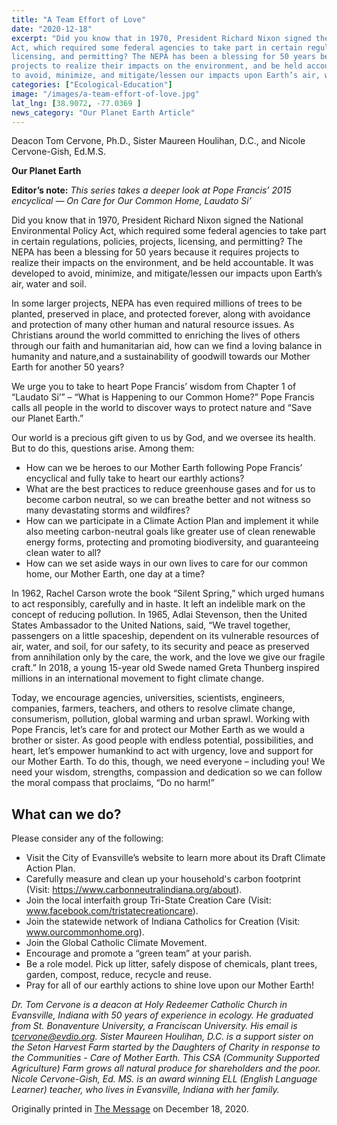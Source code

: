 ```yaml
---
title: "A Team Effort of Love"
date: "2020-12-18"
excerpt: "Did you know that in 1970, President Richard Nixon signed the National Environmental Policy
Act, which required some federal agencies to take part in certain regulations, policies, projects,
licensing, and permitting? The NEPA has been a blessing for 50 years because it requires
projects to realize their impacts on the environment, and be held accountable. It was developed
to avoid, minimize, and mitigate/lessen our impacts upon Earth’s air, water and soil."
categories: ["Ecological-Education"]
image: "/images/a-team-effort-of-love.jpg"
lat_lng: [38.9072, -77.0369 ]
news_category: "Our Planet Earth Article"
---
```


Deacon Tom Cervone, Ph.D., Sister Maureen Houlihan, D.C., and Nicole Cervone-Gish, Ed.M.S.

**Our Planet Earth**

**Editor’s note:** _This series takes a deeper look at Pope Francis’ 2015 encyclical ― On Care for
Our Common Home, Laudato Si’_

Did you know that in 1970, President Richard Nixon signed the National Environmental Policy
Act, which required some federal agencies to take part in certain regulations, policies, projects,
licensing, and permitting? The NEPA has been a blessing for 50 years because it requires
projects to realize their impacts on the environment, and be held accountable. It was developed
to avoid, minimize, and mitigate/lessen our impacts upon Earth’s air, water and soil.

In some larger projects, NEPA has even required millions of trees to be planted, preserved in
place, and protected forever, along with avoidance and protection of many other human and
natural resource issues. As Christians around the world committed to enriching the lives of
others through our faith and humanitarian aid, how can we find a loving balance in humanity and
nature,and a sustainability of goodwill towards our Mother Earth for another 50 years?

We urge you to take to heart Pope Francis’ wisdom from Chapter 1 of “Laudato Si’” – “What is
Happening to our Common Home?” Pope Francis calls all people in the world to discover ways
to protect nature and “Save our Planet Earth.”

Our world is a precious gift given to us by God, and we oversee its health. But to do this,
questions arise. Among them:

- How can we be heroes to our Mother Earth following Pope Francis’ encyclical and fully
  take to heart our earthly actions?
- What are the best practices to reduce greenhouse gases and for us to become carbon
  neutral, so we can breathe better and not witness so many devastating storms and
  wildfires?
- How can we participate in a Climate Action Plan and implement it while also meeting
  carbon-neutral goals like greater use of clean renewable energy forms, protecting and
  promoting biodiversity, and guaranteeing clean water to all?
- How can we set aside ways in our own lives to care for our common home, our Mother
  Earth, one day at a time?

In 1962, Rachel Carson wrote the book “Silent Spring,” which urged humans to act responsibly,
carefully and in haste. It left an indelible mark on the concept of reducing pollution. In 1965,
Adlai Stevenson, then the United States Ambassador to the United Nations, said, “We travel
together, passengers on a little spaceship, dependent on its vulnerable resources of air, water, and
soil, for our safety, to its security and peace as preserved from annihilation only by the care, the
work, and the love we give our fragile craft.” In 2018, a young 15-year old Swede named Greta
Thunberg inspired millions in an international movement to fight climate change.

Today, we encourage agencies, universities, scientists, engineers, companies, farmers, teachers,
and others to resolve climate change, consumerism, pollution, global warming and urban sprawl.
Working with Pope Francis, let’s care for and protect our Mother Earth as we would a brother or
sister. As good people with endless potential, possibilities, and heart, let’s empower humankind
to act with urgency, love and support for our Mother Earth. To do this, though, we need
everyone – including you! We need your wisdom, strengths, compassion and dedication so we
can follow the moral compass that proclaims, “Do no harm!”

## What can we do?

Please consider any of the following:

- Visit the City of Evansville’s website to learn more about its Draft Climate Action Plan.
- Carefully measure and clean up your household&#39;s carbon footprint (Visit:
  https://www.carbonneutralindiana.org/about).
- Join the local interfaith group Tri-State Creation Care (Visit:
  www.facebook.com/tristatecreationcare).
- Join the statewide network of Indiana Catholics for Creation (Visit:
  www.ourcommonhome.org).
- Join the Global Catholic Climate Movement.
- Encourage and promote a “green team” at your parish.
- Be a role model. Pick up litter, safely dispose of chemicals, plant trees, garden, compost,
  reduce, recycle and reuse.
- Pray for all of our earthly actions to shine love upon our Mother Earth!

_Dr. Tom Cervone is a deacon at Holy Redeemer Catholic Church in Evansville, Indiana with 50
years of experience in ecology. He graduated from St. Bonaventure University, a Franciscan
University. His email is tcervone@evdio.org. Sister Maureen Houlihan, D.C. is a support sister
on the Seton Harvest Farm started by the Daughters of Charity in response to the Communities -
Care of Mother Earth. This CSA (Community Supported Agriculture) Farm grows all natural
produce for shareholders and the poor. Nicole Cervone-Gish, Ed. MS. is an award winning ELL
(English Language Learner) teacher, who lives in Evansville, Indiana with her family._

Originally printed in [The Message](https://evdiomessage.org/) on December 18, 2020.
